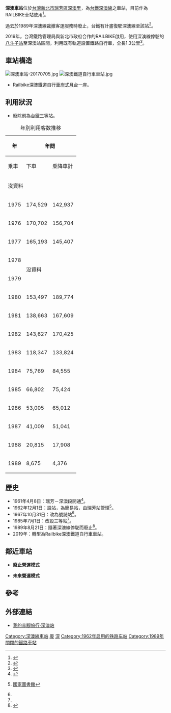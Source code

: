 {{Infobox_Station|
RouteType=Tra|
Title=深澳車站|
|linecolour=#0008BD|
EngTitle={{lang|en|Shen'ao Station}}|
image=File:Old Shenao Station.JPG|
caption=深澳車站舊站房，攝於2003年。|
Operator=[[臺灣鐵路管理局|臺灣鐵路管理局]]|
Line=[[深澳線|深澳線]]|
Place=[[新北市|新北市]][[瑞芳區|瑞芳區]][[深澳里|深澳里]]{{Coord|25|7|44|N|121|48|53|E|display=title}}|
StartDate=1962年12月1日|
EndDate=1989年8月21日|
Code=無|
Style=平面車站|
TraOldName=|
TraLevel=[[三等站|三等站]]（裁撤前）|
TraPlatformS=[[岸式月台|岸式月台]]一座(已拆除)|
TraElecCode=ㄣㄠ|
TraWeb=|
TraStartLocal=瑞芳|
TraMile=6.0|
}}

'''深澳車站'''位於[[台灣|台灣]][[新北市|新北市]][[瑞芳區|瑞芳區]][[深澳里|深澳里]]，為[[台鐵|台鐵]][[深澳線|深澳線]]之車站，目前作為RAILBIKE車站使用<ref>{{Cite web |url=https://www.railbike.com.tw/ |title=深澳鐵道自行車 |access-date=2020-11-13 |archive-date=2020-11-19 |archive-url=https://web.archive.org/web/20201119131553/https://www.railbike.com.tw/ |dead-url=no }}</ref>。

過去於1989年深澳線裁撤客運服務時廢止，台鐵有計畫復駛深澳線至該站<ref>{{cite web|url=http://www.ntpc.gov.tw/ch/home.jsp?id=1839&parentpath=0,6,27,1480|title=新北市政府222次市政會議紀錄|publisher=新北市政府|date=2015-04-07|language=中文|access-date=2016-09-24|archive-date=2019-11-30|archive-url=https://web.archive.org/web/20191130112212/https://www.ntpc.gov.tw/ch/home.jsp?id=1839&parentpath=0,6,27,1480|dead-url=no}}</ref>。

2019年，台灣鐵路管理局與新北市政府合作的RAILBIKE啟用，使用深澳線停駛的[[八斗子站|八斗子站]]至深澳站區間，利用既有軌道設置鐵路自行車，全長1.3公里<ref>{{Cite web |url=http://news.ltn.com.tw/news/life/breakingnews/2198103 |title=台鐵深澳線將設「RAILBIKE」 拚明年底前試營運 自由時報 |access-date=2018-11-06 |archive-date=2019-06-13 |archive-url=https://web.archive.org/web/20190613131104/https://news.ltn.com.tw/news/life/breakingnews/2198103 |dead-url=no }}</ref>。

==車站構造==
[[File:深澳車站-20170705.jpg|thumb]]
[[File:深澳鐵道自行車車站.jpg|thumb]]
*Railbike深澳鐵道自行車[[岸式月台|岸式月台]]一座。

==利用狀況==
*廢除前為台鐵三等站。
{|class="wikitable collapsible " style="text-align: right; font-size:85%"
|+年別利用客数推移
!rowspan="2"| 年
!colspan="4"|年間
!colspan="2"|日平均
|-
!乗車
!下車
!乗降車計
!width="1em"|出典
!乗車
!乗降車
|-
| colspan=7|沒資料
|-
| 1975||174,529||142,937||317,466||<ref>{{Cite report |url=https://twinfo.ncl.edu.tw/tiqry/hypage.cgi?HYPAGE=search/merge_pdf.hpg&dtd_id=11&type=s&sysid=T1936754 |pages=頁44-59 |title=中華民國64年 臺灣鐵路統計年報 各站客貨運狀況 Volume of Passenger & Freight Traffic |year=1976年6月 |author=交通部臺灣鐵路管理局 |publisher=國家圖書館 政府統計資訊網 |date= |access-date=2022-01-10 |archive-date=2021-08-24 |archive-url=https://web.archive.org/web/20210824074529/https://twinfo.ncl.edu.tw/tiqry/hypage.cgi?HYPAGE=search%2Fmerge_pdf.hpg&dtd_id=11&type=s&sysid=T1936754 |dead-url=no }}</ref>||478||870
|-
| 1976||170,702||156,704||327,406||<ref>{{Cite report |url=https://twinfo.ncl.edu.tw/tiqry/hypage.cgi?HYPAGE=search/merge_pdf.hpg&dtd_id=11&type=s&sysid=T1936675 |pages=頁26-41 |title=中華民國65年 臺灣鐵路統計年報 各站客貨運狀況 Volume of Passenger & Freight Traffic |year=1977年6月 |author=交通部臺灣鐵路管理局 |publisher=國家圖書館 政府統計資訊網 |date= |access-date=2022-01-10 |archive-date=2021-08-24 |archive-url=https://web.archive.org/web/20210824073241/https://twinfo.ncl.edu.tw/tiqry/hypage.cgi?HYPAGE=search%2Fmerge_pdf.hpg&dtd_id=11&type=s&sysid=T1936675 |dead-url=no }}</ref>||466||895
|-
| 1977||165,193||145,407||310,600||<ref>{{Cite report |url=https://twinfo.ncl.edu.tw/tiqry/hypage.cgi?HYPAGE=search/merge_pdf.hpg&dtd_id=11&type=s&sysid=T1936591 |pages=頁46-61 |title=中華民國66年 臺灣鐵路統計年報 各站客貨運狀況 Volume of Passenger & Freight Traffic |year=1978年6月 |author=交通部臺灣鐵路管理局 |publisher=國家圖書館 政府統計資訊網 |date= |access-date=2022-01-10 |archive-date=2021-08-24 |archive-url=https://web.archive.org/web/20210824073250/https://twinfo.ncl.edu.tw/tiqry/hypage.cgi?HYPAGE=search%2Fmerge_pdf.hpg&dtd_id=11&type=s&sysid=T1936591 |dead-url=no }}</ref>||453||851
|-
| 1978||rowspan=2 colspan=6|沒資料
|-
| 1979
|-
| 1980||153,497||189,774||343,271||<ref>{{Cite report |url=https://twinfo.ncl.edu.tw/tiqry/hypage.cgi?HYPAGE=search/merge_pdf.hpg&dtd_id=11&type=s&sysid=T1936289 |pages=頁70-87 |title=中華民國69年 臺灣鐵路統計年報 各站客貨運狀況 Volume of Passenger & Freight Traffic |year=1981年6月 |author=交通部臺灣鐵路管理局 |publisher=國家圖書館 政府統計資訊網 |date= |access-date=2022-01-10 |archive-date=2021-08-24 |archive-url=https://web.archive.org/web/20210824073254/https://twinfo.ncl.edu.tw/tiqry/hypage.cgi?HYPAGE=search%2Fmerge_pdf.hpg&dtd_id=11&type=s&sysid=T1936289 |dead-url=no }}</ref>||419||938
|-
| 1981||138,663||167,609||306,272||<ref>{{Cite report |url=https://twinfo.ncl.edu.tw/tiqry/hypage.cgi?HYPAGE=search/merge_pdf.hpg&dtd_id=11&type=s&sysid=T1936190 |pages=頁68-81 |title=中華民國70年 臺灣鐵路統計年報 各站客貨運狀況 Volume of Passenger & Freight Traffic |year=1982年6月 |author=交通部臺灣鐵路管理局 |publisher=國家圖書館 政府統計資訊網 |date= |access-date=2022-01-10 |archive-date=2021-08-24 |archive-url=https://web.archive.org/web/20210824071018/https://twinfo.ncl.edu.tw/tiqry/hypage.cgi?HYPAGE=search%2Fmerge_pdf.hpg&dtd_id=11&type=s&sysid=T1936190 |dead-url=no }}</ref>||380||839
|-
| 1982||143,627||170,425||314,052||<ref>{{Cite report |url=https://twinfo.ncl.edu.tw/tiqry/hypage.cgi?HYPAGE=search/merge_pdf.hpg&dtd_id=11&type=s&sysid=T1936081 |pages=頁62-75 |title=中華民國71年 臺灣鐵路統計年報 各站客貨運狀況 Volume of Passenger & Freight Traffic |year=1983年6月 |author=交通部臺灣鐵路管理局 |publisher=國家圖書館 政府統計資訊網 |date= |access-date=2022-01-10 |archive-date=2021-08-24 |archive-url=https://web.archive.org/web/20210824071019/https://twinfo.ncl.edu.tw/tiqry/hypage.cgi?HYPAGE=search%2Fmerge_pdf.hpg&dtd_id=11&type=s&sysid=T1936081 |dead-url=no }}</ref>||393||860
|-
| 1983||118,347||133,824||252,171||<ref>{{Cite report |url=https://twinfo.ncl.edu.tw/tiqry/hypage.cgi?HYPAGE=search/merge_pdf.hpg&dtd_id=11&type=s&sysid=T1935978 |pages=頁64-75 |title=中華民國72年 臺灣鐵路統計年報 各站客貨運狀況 Volume of Passenger & Freight Traffic |year=1984年6月 |author=交通部臺灣鐵路管理局 |publisher=國家圖書館 政府統計資訊網 |date= |access-date=2022-01-10 |archive-date=2021-08-24 |archive-url=https://web.archive.org/web/20210824071047/https://twinfo.ncl.edu.tw/tiqry/hypage.cgi?HYPAGE=search%2Fmerge_pdf.hpg&dtd_id=11&type=s&sysid=T1935978 |dead-url=no }}</ref>||324||691
|-
| 1984||75,769||84,555||160,324||<ref>{{Cite report |url=https://twinfo.ncl.edu.tw/tiqry/hypage.cgi?HYPAGE=search/merge_pdf.hpg&dtd_id=11&type=s&sysid=T1935893 |pages=頁66-77 |title=中華民國73年 臺灣鐵路統計年報 各站客貨運狀況 Volume of Passenger & Freight Traffic |year=1985年6月 |author=交通部臺灣鐵路管理局 |publisher=國家圖書館 政府統計資訊網 |date= |access-date=2022-01-10 |archive-date=2021-08-24 |archive-url=https://web.archive.org/web/20210824071018/https://twinfo.ncl.edu.tw/tiqry/hypage.cgi?HYPAGE=search%2Fmerge_pdf.hpg&dtd_id=11&type=s&sysid=T1935893 |dead-url=no }}</ref>||207||438
|-
| 1985||66,802||75,424||142,226||<ref>{{Cite report |url=https://twinfo.ncl.edu.tw/tiqry/hypage.cgi?HYPAGE=search/merge_pdf.hpg&dtd_id=11&type=s&sysid=T1935807 |pages=頁66-77 |title=中華民國74年 臺灣鐵路統計年報 各站客貨運狀況 Volume of Passenger & Freight Traffic |year=1986年6月 |author=交通部臺灣鐵路管理局 |publisher=國家圖書館 政府統計資訊網 |date= |access-date=2022-01-10 |archive-date=2021-09-06 |archive-url=https://web.archive.org/web/20210906134614/https://twinfo.ncl.edu.tw/tiqry/hypage.cgi?HYPAGE=search%2Fmerge_pdf.hpg&dtd_id=11&type=s&sysid=T1935807 |dead-url=no }}</ref>||183||390
|-
| 1986||53,005||65,012||118,017||<ref>{{Cite report |url=https://twinfo.ncl.edu.tw/tiqry/hypage.cgi?HYPAGE=search/merge_pdf.hpg&dtd_id=11&type=s&sysid=T1935725 |pages=頁64-75 |title=中華民國75年 臺灣鐵路統計年報 各站客貨運狀況 Volume of Passenger & Freight Traffic |year=1987年6月 |author=交通部臺灣鐵路管理局 |publisher=國家圖書館 政府統計資訊網 |date= |access-date=2022-01-10 |archive-date=2021-08-24 |archive-url=https://web.archive.org/web/20210824080015/https://twinfo.ncl.edu.tw/tiqry/hypage.cgi?HYPAGE=search%2Fmerge_pdf.hpg&dtd_id=11&type=s&sysid=T1935725 |dead-url=no }}</ref>||145||323
|-
| 1987||41,009||51,041||92,050||<ref>{{Cite report |url=https://twinfo.ncl.edu.tw/tiqry/hypage.cgi?HYPAGE=search/merge_pdf.hpg&dtd_id=11&type=s&sysid=T1935625 |pages=頁62-73 |title=中華民國76年 臺灣鐵路統計年報 各站客貨運狀況 Volume of Passenger & Freight Traffic |year=1988年6月 |author=交通部臺灣鐵路管理局 |publisher=國家圖書館 政府統計資訊網 |date= |access-date=2022-01-10 |archive-date=2021-08-24 |archive-url=https://web.archive.org/web/20210824074609/https://twinfo.ncl.edu.tw/tiqry/hypage.cgi?HYPAGE=search%2Fmerge_pdf.hpg&dtd_id=11&type=s&sysid=T1935625 |dead-url=no }}</ref>||112||252
|-
| 1988||20,815||17,908||38,723||<ref>{{Cite report |url=https://twinfo.ncl.edu.tw/tiqry/hypage.cgi?HYPAGE=search/merge_pdf.hpg&dtd_id=11&type=s&sysid=T1935547 |pages=頁42-53 |title=中華民國77年 臺灣鐵路統計年報 各站客貨運狀況 Volume of Passenger & Freight Traffic |year=1989年6月 |author=交通部臺灣鐵路管理局 |publisher=國家圖書館 政府統計資訊網 |date= |access-date=2022-01-10 |archive-date=2021-08-24 |archive-url=https://web.archive.org/web/20210824081431/https://twinfo.ncl.edu.tw/tiqry/hypage.cgi?HYPAGE=search%2Fmerge_pdf.hpg&dtd_id=11&type=s&sysid=T1935547 |dead-url=no }}</ref>||57||106
|-
| 1989||8,675||4,376||13,051||<ref>{{Cite report |url=https://twinfo.ncl.edu.tw/tiqry/hypage.cgi?HYPAGE=search/merge_pdf.hpg&dtd_id=11&type=s&sysid=T1935470 |pages=頁46-57 |title=中華民國78年 臺灣鐵路統計年報 各站客貨運狀況 Volume of Passenger & Freight Traffic |year=1990年6月 |author=交通部臺灣鐵路管理局 |publisher=國家圖書館 政府統計資訊網 |date= |access-date=2022-01-10 |archive-date=2021-09-06 |archive-url=https://web.archive.org/web/20210906131727/https://twinfo.ncl.edu.tw/tiqry/hypage.cgi?HYPAGE=search%2Fmerge_pdf.hpg&dtd_id=11&type=s&sysid=T1935470 |dead-url=no }}</ref>||37||56
|}

==歷史==
*1961年4月8日：瑞芳－深澳段開通<ref name="吳小虹">{{Cite book|url=https://tm.ncl.edu.tw/article?u=022_003_00002285 |title=篳路開基 : 基隆鐵道之創建與發展 |date=2001年12月 |publisher=基隆市文化中心 |author=吳小虹 |isbn=9789570101805 }}</ref>{{rp|頁138}}。
*1962年12月1日：設站，為簡易站，由瑞芳站管理<ref name="鍾溫清">{{Cite book |url=https://tm.ncl.edu.tw/article?u=006_001_0000304893 |title=瑞芳鎮誌 |edition=交通篇 |year=2002 |author=鍾溫清 |isbn=9570107286 |publisher=臺北縣瑞芳鎮公所 |access-date=2021-07-19 |archive-date=2021-01-23 |archive-url=https://web.archive.org/web/20210123220243/https://tm.ncl.edu.tw/article?u=006_001_0000304893 |dead-url=no }} [[國家圖書館_(中華民國)|國家圖書館]]</ref>{{rp|33}}。
*1967年10月31日：改為號誌站<ref name="鍾溫清" />{{rp|33}}。
*1985年7月1日：改設三等站<ref name="鍾溫清" />{{rp|33}}。
*1989年8月21日：隨著深澳線停駛而廢止<ref>{{Cite report |url=https://twinfo.ncl.edu.tw/tiqry/hypage.cgi?HYPAGE=search/merge_pdf.hpg&dtd_id=11&type=s&sysid=T1935463&jid=99240198 |pages=頁22-23 |title=臺灣鐵路統計年報 |edition=中華民國78年 |chapter=營業里程及車站數＝Operating Kilometers and Stations |year=1990年6月 |author=交通部臺灣鐵路管理局 |publisher=國家圖書館 政府統計資訊網 |date= |access-date=2021-08-11 |archive-date=2021-04-12 |archive-url=https://web.archive.org/web/20210412233248/https://twinfo.ncl.edu.tw/tiqry/hypage.cgi?HYPAGE=search%2Fmerge_pdf.hpg&dtd_id=11&type=s&sysid=T1935463&jid=99240198 |dead-url=no }}</ref>。
*2019年：轉型為Railbike深澳鐵道自行車車站。

==鄰近車站==
*'''廢止營運模式'''
{{start rail box|[[臺灣鐵路管理局|臺灣鐵路管理局]]}}
{{s-inop|[[八斗子車站|八斗子車站]]}}
{{s-line|[[深澳線|深澳線]]|（廢止）|#0008BD}}
{{s-abandoned|[[瑞濱車站|瑞濱車站]]}}
{{end box}}

{{start rail box|[[臺灣金屬鑛業股份有限公司|臺灣金屬鑛業股份有限公司]]}}
{{s-abandoned|[[八斗子車站|八斗子車站]]}}
{{s-line|[[金瓜石線|金瓜石線]]|（廢止）|#0008BD}}
{{s-abandoned|[[海濱車站_(台灣)|焿子寮車站]]}}
{{end box}}

*'''未來營運模式'''
{{start rail box|[[臺灣鐵路管理局|臺灣鐵路管理局]]}}
{{s-inop|[[八斗子車站|八斗子車站]]|}}
{{s-line|[[深澳線|深澳線]]|（復駛評估中）|#0008BD}}
{{Terminus}}
{{end box}}

== 參考 ==
{{Reflist|}}

==外部連結==
*[http://blog.udn.com/barefoot/1112903 我的赤腳旅行‧深澳站] {{Wayback|url=http://blog.udn.com/barefoot/1112903 |date=20210124163220 }}
{{台灣鐵路深澳線}}
{{DEFAULTSORT:Rueibin Station}}
[[Category:深澳線車站|Category:深澳線車站]]
[[Category:瑞芳區鐵路車站|廢]]
[[Category:台灣鐵路廢站|深]]
[[Category:1962年启用的铁路车站|Category:1962年启用的铁路车站]]
[[Category:1989年關閉的鐵路車站|Category:1989年關閉的鐵路車站]]